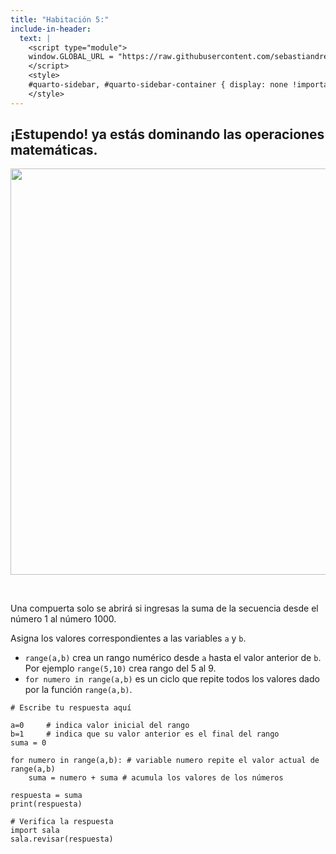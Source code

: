 ```yaml
---
title: "Habitación 5:"
include-in-header:
  text: |
    <script type="module">
    window.GLOBAL_URL = "https://raw.githubusercontent.com/sebastiandres/pyscape/refs/heads/main/quarto/rooms/sala_05.py";
    </script>
    <style>
    #quarto-sidebar, #quarto-sidebar-container { display: none !important; }
    </style>
---
```


<h2>
¡Estupendo! ya estás dominando las operaciones matemáticas.
</h2>

<center>
<img src="./sala_05.png" width="650">
</center>

<br/>

Una compuerta solo se abrirá si ingresas la suma de la secuencia desde el número 1 al número 1000.

<div class="alert alert-info">
Asigna los valores correspondientes a las variables `a` y `b`.
</div>

::: {.callout-tip title="Calcular promedio con funciones de python" collapse="true"}
* `range(a,b)` crea un rango numérico desde `a` hasta el valor anterior de `b`. Por ejemplo `range(5,10)` crea rango del 5 al 9.
* `for numero in range(a,b)` es un ciclo que repite todos los valores dado por la función `range(a,b)`.
:::

```pyodide-python
# Escribe tu respuesta aquí

a=0     # indica valor inicial del rango
b=1     # indica que su valor anterior es el final del rango
suma = 0

for numero in range(a,b): # variable numero repite el valor actual de range(a,b)
    suma = numero + suma # acumula los valores de los números

respuesta = suma
print(respuesta)

# Verifica la respuesta
import sala
sala.revisar(respuesta)
```